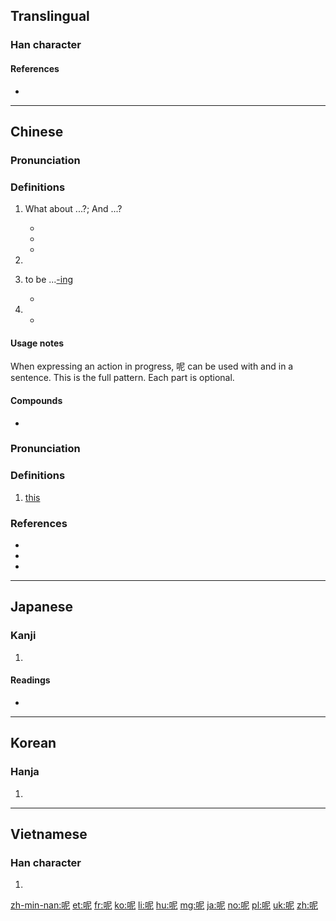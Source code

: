 {{zh-forms}}
==Translingual==
{{stroke order|strokes=8}}

===Han character===
{{Han char|rn=30|rad=口|as=05|sn=8|four=6701<sub>1</sub>|canj=口尸心 (RSP)|ids=⿰[[口]][[尼]]}}

====References====
* {{Han ref|kx=0181.250|dkj=03430|dj=0399.310|hdz=10609.030|uh=5462|ud=21602|bh=A94F|bd=43343}}

----

==Chinese==
{{zh-forms}}

===Pronunciation===
{{zh-pron
|m=ne
|h=pfs=nè
|c=ne1
|mn=neh/nih/ne/nî
|mn_note=all Min Nan cognates
|w=0ne
|cat=particle}}

===Definitions===
{{zh-hanzi}}

# {{gloss|sentence final particle indicating a reciprocal question; used to apply the previously asked question to a new subject}} What about ...?; And ...?
#* {{zh-usex|你 呢？|'''How about''' you?}}
#* {{zh-usex|你 覺得 呢？|'''What do''' you think?}}
#* {{zh-usex|你 爸爸{ba} 好 嗎？^你 媽媽{ma} '''呢'''？|How is your father? '''And''' your mom?}}
# {{gloss|sentence final particle signaling a pause, to emphasize the preceding words}}
# {{gloss|sentence final particle indicating action in progress, English [[present continuous]]}} to be ...[[-ing]]
#* {{zh-usex|我們 上 漢語 課 '''呢'''。|We '''are''' attend'''ing''' a Chinese lesson}}
# {{gloss|sentence final particle used to make questions more indirect, to give the impression that the speaker is speaking to himself}}
#* {{zh-usex|他 去 哪兒{r} 了 呢？|I wonder where he's going?}}

====Usage notes====
When expressing an action in progress, 呢 can be used with {{zh-l|正在}} and {{zh-l|著/着}} in a sentence. This is the full pattern. Each part is optional.
: {{zh-usex|我們 '''正在''' 上 '''著'''[着]{zhe} 漢語 課 '''呢'''。|We '''are''' attend'''ing''' a Chinese lesson}}

====Compounds====
* {{zh-l|呢喃}}

===Pronunciation===
{{zh-pron
|c=ni1,nei1
|cat=particle
}}

===Definitions===
# [[this]] {{non-gloss definition|same as {{zh-l|邇}}}}

===References===
* {{cite web
|url = http://resources.allsetlearning.com/chinese/grammar/Expressing_actions_in_progress_(full_form)
|title = Expressing actions in progress (full form)
|work = Chinese Grammar Wiki
|language = Mandarin/English}}
* {{cite web
|url = http://resources.allsetlearning.com/chinese/grammar/Softening_the_tone_of_questions_with_%22ne%22
|title = Softening the tone of questions with "ne"
|work = Chinese Grammar Wiki
|language = Mandarin/English}}
* {{cite web
|url = http://www.cantonese.sheik.co.uk/dictionary/characters/1029/
|title = CantoDict
|language = Mandarin/English}}

{{zh-cat|Beginning}}

----

==Japanese==

===Kanji===
{{ja-kanji|grade=|rs=口05}}

# {{defn|lang=ja|sort=口05}}

====Readings====
* {{ja-readings|on=[[じ]] (ji), [[に]] (ni)|kun=}}

----

==Korean==

===Hanja===
{{ko-hanja|hangeul=니|mr=ni}}

# {{defn|lang=ko|sort=口05}}

----

==Vietnamese==

===Han character===
{{vi-hantu|[[ni]], [[nài]], [[nấy]], [[nê]], [[nỉ]], [[nì]], [[này]]|rs=口05}}

# {{defn|lang=vi|sort=口05}}

[[zh-min-nan:呢]]
[[et:呢]]
[[fr:呢]]
[[ko:呢]]
[[li:呢]]
[[hu:呢]]
[[mg:呢]]
[[ja:呢]]
[[no:呢]]
[[pl:呢]]
[[uk:呢]]
[[zh:呢]]